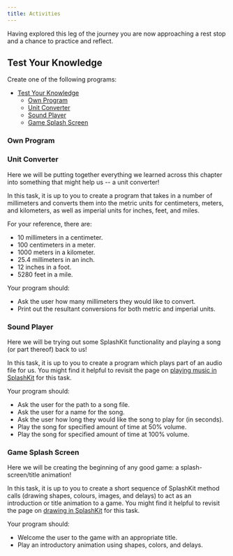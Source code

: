 ```yaml
---
title: Activities
---
```


Having explored this leg of the journey you are now approaching a rest stop and a chance to practice and reflect.

## Test Your Knowledge

Create one of the following programs:

- [Test Your Knowledge](#test-your-knowledge)
  - [Own Program](#own-program)
  - [Unit Converter](#unit-converter)
  - [Sound Player](#sound-player)
  - [Game Splash Screen](#game-splash-screen)

### Own Program


### Unit Converter

<div class="not-content">
  <YouTube id="R3xeYNt0dNg" params="fs=1&modestbranding=1&rel=0&autoplay=1"/>
</div>

Here we will be putting together everything we learned across this chapter into something that might help us -- a unit converter!

In this task, it is up to you to create a program that takes in a number of millimeters and converts them into the metric units for centimeters, meters, and kilometers, as well as imperial units for inches, feet, and miles.

For your reference, there are:

- 10 millimeters in a centimeter.
- 100 centimeters in a meter.
- 1000 meters in a kilometer.
- 25.4 millimeters in an inch.
- 12 inches in a foot.
- 5280 feet in a mile.

Your program should:

- Ask the user how many millimeters they would like to convert.
- Print out the resultant conversions for both metric and imperial units.

### Sound Player

<div class="not-content">
  <YouTube id="yJFxHGRBisM" params="fs=1&modestbranding=1&rel=0&autoplay=1"/>
</div>

Here we will be trying out some SplashKit functionality and playing a song (or part thereof) back to us!

In this task, it is up to you to create a program which plays part of an audio file for us.
You might find it helpful to revisit the page on [playing music in SplashKit](/book/part-1-instructions/1-sequence-and-data/2-trailside/11-3-audio) for this task.

Your program should:

- Ask the user for the path to a song file.
- Ask the user for a name for the song.
- Ask the user how long they would like the song to play for (in seconds).
- Play the song for specified amount of time at 50% volume.
- Play the song for specified amount of time at 100% volume.

### Game Splash Screen

<div class="not-content">
  <YouTube id="M1q6L2Q9IlU" params="fs=1&modestbranding=1&rel=0&autoplay=1"/>
</div>

Here we will be creating the beginning of any good game: a splash-screen/title animation!

In this task, it is up to you to create a short sequence of SplashKit method calls (drawing shapes, colours, images, and delays) to act as an introduction or title animation to a game.
You might find it helpful to revisit the page on [drawing in SplashKit](/book/part-1-instructions/1-sequence-and-data/2-trailside/11-2-graphics/#drawing-to-a-window) for this task.

Your program should:

- Welcome the user to the game with an appropriate title.
- Play an introductory animation using shapes, colors, and delays.
